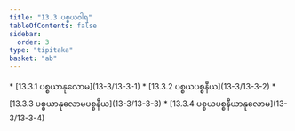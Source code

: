```yaml
---
title: "13.3 ပစ္စယဝါရ"
tableOfContents: false
sidebar:
  order: 3
type: "tipitaka"
basket: "ab"
---
```



<DynamicBreadcrumb />



<TableOfContents>
* [13.3.1 ပစ္စယာနုလောမ](13-3/13-3-1)
* [13.3.2 ပစ္စယပစ္စနီယ](13-3/13-3-2)
* [13.3.3 ပစ္စယာနုလောမပစ္စနီယ](13-3/13-3-3)
* [13.3.4 ပစ္စယပစ္စနီယာနုလောမ](13-3/13-3-4)
</TableOfContents>